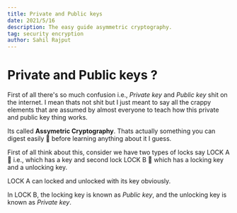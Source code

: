 ```yaml
---
title: Private and Public keys
date: 2021/5/16
description: The easy guide asymmetric cryptography.
tag: security encryption
author: Sahil Rajput
---
```



# Private and Public keys ?

First of all there's so much confusion i.e., <i>Private key</i> and <i>Public key</i> shit on the internet. I mean thats not shit but I just meant to say all the crappy elements that are assumed by almost everyone to teach how this private and public key thing works.

Its called **Assymetric Cryptography**. Thats actually something you can digest easily 🤫︎ before learning anything about it I guess.

First of all think about this, consider we have two types of locks say LOCK A 🔐︎ i.e., which has a key and second lock LOCK B 🔐︎ which has a locking key and a unlocking key.

LOCK A can locked and unlocked with its key obviously.

In LOCK B, the locking key is known as <i>Public key</i>, and the unlocking key is known as <i>Private key</i>.

<Comments/>